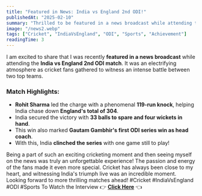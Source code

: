 ---
title: "Featured in News: India vs England 2nd ODI!"
publishedAt: "2025-02-10"
summary: "Thrilled to be featured in a news broadcast while attending the India vs England 2nd ODI match, where India secured a thrilling series win!"
image: "/news2.webp"
tags: ["Cricket", "IndiaVsEngland", "ODI", "Sports", "Achievement"]
readingTime: 3
---


I am excited to share that I was recently **featured in a news broadcast** while attending the **India vs England 2nd ODI match**. It was an electrifying atmosphere as cricket fans gathered to witness an intense battle between two top teams.

### Match Highlights:
- **Rohit Sharma** led the charge with a phenomenal **119-run knock**, helping India chase down **England's total of 304**.
- India secured the victory with **33 balls to spare and four wickets in hand**.
- This win also marked **Gautam Gambhir's first ODI series win as head coach**.
- With this, India **clinched the series** with one game still to play!

Being a part of such an exciting cricketing moment and then seeing myself on the news was truly an unforgettable experience! The passion and energy of the fans made it even more special.
Cricket has always been close to my heart, and witnessing India's triumph live was an incredible moment. Looking forward to more thrilling matches ahead!
#Cricket #IndiaVsEngland #ODI #Sports
To Watch the Interview 👉 [**Click Here**](https://youtu.be/kR3q4eL5W6M?t=20m1s) 👈
